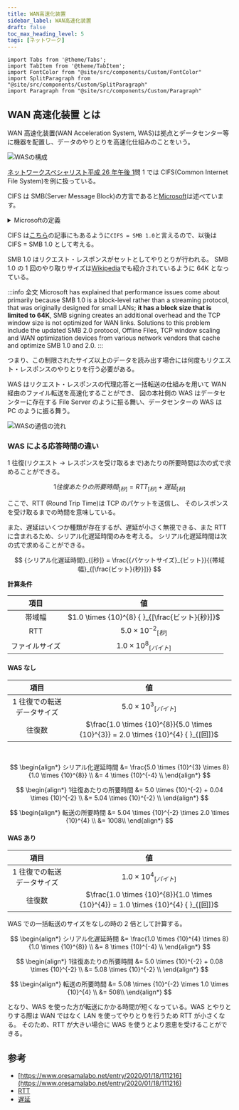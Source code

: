 ```yaml
---
title: WAN高速化装置
sidebar_label: WAN高速化装置
draft: false
toc_max_heading_level: 5
tags: [ネットワーク]
---
```


```mdx-code-block
import Tabs from '@theme/Tabs';
import TabItem from '@theme/TabItem';
import FontColor from "@site/src/components/Custom/FontColor"
import SplitParagraph from "@site/src/components/Custom/SplitParagraph"
import Paragraph from "@site/src/components/Custom/Paragraph"

```

## WAN 高速化装置 とは

WAN 高速化装置(WAN Acceleration System, WAS)は拠点とデータセンター等に機器を配置し、データのやりとりを高速化仕組みのことをいう。

![WASの構成](/img/svg/Network/was/was-1.drawio.svg "WASの構成")

[ネットワークスペシャリスト平成 26 年午後 1](https://www.jitec.ipa.go.jp/1_04hanni_sukiru/mondai_kaitou_2014h26_2/2014h26a_nw_pm1_qs.pdf)問 1 では
CIFS(Common Internet File System)を例に扱っている。

CIFS は SMB(Server Message Block)の方言であると[Microsoft](https://learn.microsoft.com/ja-jp/windows/win32/fileio/microsoft-smb-protocol-and-cifs-protocol-overview)は述べています。

<details>
  <summary>Microsoftの定義</summary>

- [[MS-CIFS]: Common Internet File System (CIFS) Protocol](https://learn.microsoft.com/ja-jp/openspecs/windows_protocols/ms-cifs/d416ff7c-c536-406e-a951-4f04b2fd1d2b)

- [[MS-SMB]: Server Message Block (SMB) Protocol](https://learn.microsoft.com/en-us/openspecs/windows_protocols/ms-smb/f210069c-7086-4dc2-885e-861d837df688)

- [[MS-SMB2]: Server Message Block (SMB) Protocol Versions 2 and 3](https://learn.microsoft.com/en-us/openspecs/windows_protocols/ms-smb2/5606ad47-5ee0-437a-817e-70c366052962)

</details>

CIFS は[こちら](https://atmarkit.itmedia.co.jp/ait/articles/1501/19/news092.html)の記事にもあるように`CIFS = SMB 1.0`と言えるので、以後は CIFS = SMB 1.0 として考える。

SMB 1.0 はリクエスト・レスポンスがセットとしてやりとりが行われる。
SMB 1.0 の 1 回のやり取りサイズは[Wikipedia](https://en.wikipedia.org/wiki/Server_Message_Block)でも紹介されているように 64K となっている。

:::info 全文
Microsoft has explained that performance issues come about primarily because
SMB 1.0 is a block-level rather than a streaming protocol, that was originally designed for small LANs;
**it has a block size that is limited to 64K**, SMB signing creates an additional overhead and the TCP window size is not optimized for WAN links.
Solutions to this problem include the updated SMB 2.0 protocol,
Offline Files, TCP window scaling and WAN optimization devices from various network vendors that cache and optimize SMB 1.0 and 2.0.
:::

つまり、この制限されたサイズ以上のデータを読み出す場合には何度もリクエスト・レスポンスのやりとりを行う必要がある。

WAS はリクエスト・レスポンスの代理応答と一括転送の仕組みを用いて WAN 経由のファイル転送を高速化することができ、
図の本社側の WAS はデータセンターに存在する File Server のように振る舞い、データセンターの WAS は PC のように振る舞う。

![WASの通信の流れ](/img/svg/Network/was/was-2.drawio.svg "WASの通信の流れ")

### WAS による応答時間の違い

1 往復(リクエスト $\rightarrow$ レスポンスを受け取るまで)あたりの所要時間は次の式で求めることができる。

$$
{1往復あたりの所要時間}_{[秒]} = {RTT}_{[秒]} + {遅延}_{[秒]}
$$

ここで、RTT (Round Trip Time)は TCP のパケットを送信し、
そのレスポンスを受け取るまでの時間を意味している。

また、遅延はいくつか種類が存在するが、遅延が小さく無視できる、また RTT に含まれるため、シリアル化遅延時間のみを考える。
シリアル化遅延時間は次の式で求めることができる。

$$
{シリアル化遅延時間}_{[秒]} = \frac{{パケットサイズ}_{ビット}}{{帯域幅}_{[\frac{ビット}{秒}]}}
$$

**計算条件**

|      項目      |                       値                        |
| :------------: | :---------------------------------------------: |
|     帯域幅     | $1.0 \times {10}^{8} { }_{[\frac{ビット}{秒}]}$ |
|      RTT       |        $5.0 \times {10}^{-2} { }_{[秒]}$        |
| ファイルサイズ |      $1.0 \times {10}^{8} { }_{[バイト]}$       |

<SplitParagraph>

  <Paragraph>

#### WAS なし

|            項目            |                                         値                                         |
| :------------------------: | :--------------------------------------------------------------------------------: |
| 1 往復での転送データサイズ |                        $5.0 \times {10}^{3} { }_{[バイト]}$                        |
|           往復数           | $\frac{1.0 \times {10}^{8}}{5.0 \times {10}^{3}} = 2.0 \times {10}^{4} { }_{[回]}$ |

<br />

$$
\begin{align*}
シリアル化遅延時間 &= \frac{5.0 \times {10}^{3} \times 8}{1.0 \times {10}^{8}}   \\
        &= 4 \times {10}^{-4} \\
\end{align*}
$$

$$
\begin{align*}
1往復あたりの所要時間 &= 5.0 \times {10}^{-2} + 0.04 \times {10}^{-2}   \\
        &= 5.04 \times {10}^{-2} \\
\end{align*}
$$

$$
\begin{align*}
転送の所要時間 &= 5.04 \times {10}^{-2} \times 2.0 \times {10}^{4}    \\
        &= 1008\\
\end{align*}
$$

  </Paragraph>

  <Paragraph>

#### WAS あり

|            項目            |                                         値                                         |
| :------------------------: | :--------------------------------------------------------------------------------: |
| 1 往復での転送データサイズ |                        $1.0 \times {10}^{4} { }_{[バイト]}$                        |
|           往復数           | $\frac{1.0 \times {10}^{8}}{1.0 \times {10}^{4}} = 1.0 \times {10}^{4} { }_{[回]}$ |

WAS での一括転送のサイズをなしの時の 2 倍として計算する。

$$
\begin{align*}
シリアル化遅延時間 &= \frac{1.0 \times {10}^{4} \times 8}{1.0 \times {10}^{8}}   \\
        &= 8 \times {10}^{-4} \\
\end{align*}
$$

$$
\begin{align*}
1往復あたりの所要時間 &= 5.0 \times {10}^{-2} + 0.08 \times {10}^{-2}   \\
        &= 5.08 \times {10}^{-2} \\
\end{align*}
$$

$$
\begin{align*}
転送の所要時間 &= 5.08 \times {10}^{-2} \times 1.0 \times {10}^{4}     \\
        &= 508\\
\end{align*}
$$

  </Paragraph>

</SplitParagraph>

となり、WAS を使った方が転送にかかる時間が短くなっている。WAS とやりとりする際は WAN ではなく LAN を使ってやりとりを行うため RTT が小さくなる。
そのため、RTT が大きい場合に WAS を使うとより恩恵を受けることができる。

## 参考

- [https://www.oresamalabo.net/entry/2020/01/18/111216](https://www.oresamalabo.net/entry/2020/01/18/111216)
- [RTT](<https://developer.mozilla.org/ja/docs/Glossary/Round_Trip_Time_(RTT)>)
- [遅延](https://www.n-study.com/qos-fundamentals/endtoend-delay/)
